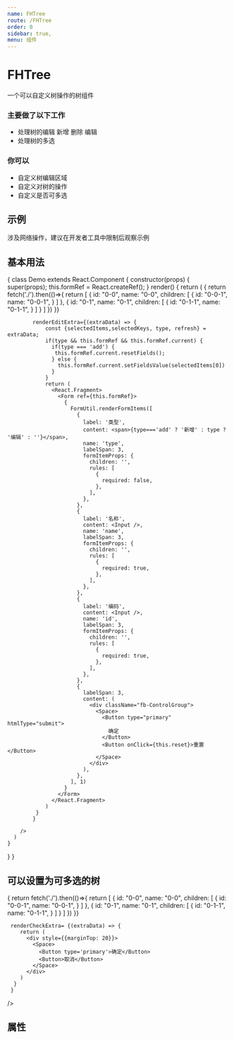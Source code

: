 ```yaml
---
name: FHTree
route: /FHTree
order: 0
sidebar: true,
menu: 组件
---
```



# FHTree
一个可以自定义树操作的树组件

### 主要做了以下工作

+ 处理树的编辑 新增  删除  编辑
+ 处理树的多选

### 你可以

+ 自定义树编辑区域
+ 自定义对树的操作
+ 自定义是否可多选


## 示例
涉及网络操作，建议在开发者工具中限制后观察示例

## 基本用法
<Playground>
{
  class Demo extends React.Component {
    constructor(props) {
      super(props);
      this.formRef = React.createRef();
    }
    render() {
      return (
          <FHTree 
            getTreeData={()=>{
              return fetch('./').then(()=>{
                  return [
                    {
                      id: "0-0",
                      name: "0-0",
                      children: [
                        {
                          id: "0-0-1",
                          name: "0-0-1",
                        }
                      ]
                    },
                    {
                      id: "0-1",
                      name: "0-1",
                      children: [
                        {
                          id: "0-1-1",
                          name: "0-1-1",
                        }
                      ]
                    }
                  ]
              })
            }}

            renderEditExtra={(extraData) => {
                const {selectedItems,selectedKeys, type, refresh} = extraData;
                if(type && this.formRef && this.formRef.current) {
                  if(type === 'add') {
                   this.formRef.current.resetFields();
                  } else {
                    this.formRef.current.setFieldsValue(selectedItems[0])
                  }
                }
                return (
                  <React.Fragment>
                    <Form ref={this.formRef}>
                      {
                        FormUtil.renderFormItems([
                          {
                            label: '类型',
                            content: <span>{type==='add' ? '新增' : type ? '编辑' : ''}</span>,
                            name: 'type',
                            labelSpan: 3,
                            formItemProps: {
                              children: '',
                              rules: [
                                {
                                  required: false,
                                },
                              ],
                            },
                          },
                          {
                            label: '名称',
                            content: <Input />,
                            name: 'name',
                            labelSpan: 3,
                            formItemProps: {
                              children: '',
                              rules: [
                                {
                                  required: true,
                                },
                              ],
                            },
                          },
                          {
                            label: '编码',
                            content: <Input />,
                            name: 'id',
                            labelSpan: 3,
                            formItemProps: {
                              children: '',
                              rules: [
                                {
                                  required: true,
                                },
                              ],
                            },
                          },
                          {
                            labelSpan: 3,
                            content: (
                              <div className="fb-ControlGroup">
                                <Space>
                                  <Button type="primary" htmlType="submit">
                                    确定
                                  </Button>
                                  <Button onClick={this.reset}>重置</Button>
                                </Space>
                              </div>
                            ),
                          },
                        ], 1)
                      }
                    </Form>
                  </React.Fragment>
                )
             }
            }

        />
      )
    }
  }
}
</Playground>


## 可以设置为可多选的树
<Playground>
  <FHTree 
    checkable
    getTreeData={()=>{
      return fetch('./').then(()=>{
          return [
                  {
                    id: "0-0",
                    name: "0-0",
                    children: [
                     {
                        id: "0-0-1",
                        name: "0-0-1",
                      }
                     ]
                    },
                     {
                        id: "0-1",
                        name: "0-1",
                        children: [
                          {
                            id: "0-1-1",
                            name: "0-1-1",
                          }
                        ]
                      }
                  ]
          })
     }}

     renderCheckExtra= {(extraData) => {
        return (
          <div style={{marginTop: 20}}>
            <Space>
              <Button type='primary'>确定</Button>
              <Button>取消</Button>
            </Space>
          </div>
        )
      }
     }
  
  />
</Playground>

## 属性
<Props of={FHTree} />